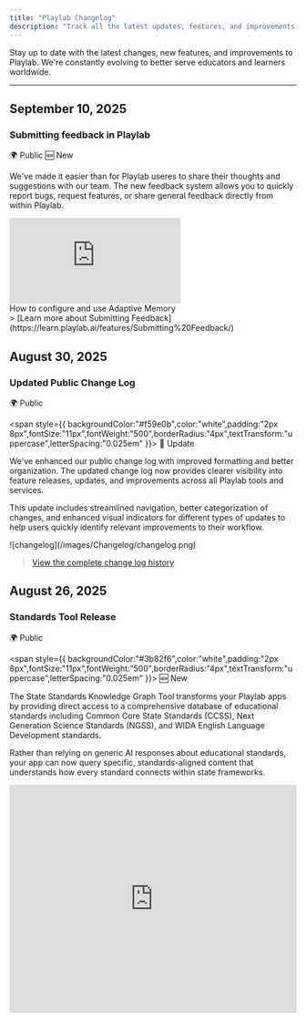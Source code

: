 ```yaml
---
title: "Playlab Changelog"
description: "Track all the latest updates, features, and improvements to Playlab"
---
```


Stay up to date with the latest changes, new features, and improvements to Playlab. We're constantly evolving to better serve educators and learners worldwide.

---
## September 10, 2025

### Submitting feedback in Playlab
<div style={{ display:"inline-flex",gap:"6px",marginBottom:"12px",flexWrap:"wrap" }}>
<span style={{ backgroundColor:"#10b981",color:"white",padding:"2px 8px",fontSize:"11px",fontWeight:"500",borderRadius:"4px",textTransform:"uppercase",letterSpacing:"0.025em" }}>
🌍 Public
</span>
<span style={{ backgroundColor:"#3b82f6",color:"white",padding:"2px 8px",fontSize:"11px",fontWeight:"500",borderRadius:"4px",textTransform:"uppercase",letterSpacing:"0.025em" }}>
🆕 New
</span>
</div>

We've made it easier than for Playlab useres to share their thoughts and suggestions with our team. The new feedback system allows you to quickly report bugs, request features, or share general feedback directly from within Playlab.

<Frame>
  <iframe 
    src="https://www.loom.com/embed/88d7398c5ffb4d09bae1d63b7fc22499?sid=0325e575-3f42-4c62-926e-f1e6eddae197"
    frameborder="0" 
    webkitallowfullscreen 
    mozallowfullscreen 
    allowfullscreen 
    style={{ width: "100%", height: "400px" }}
  ></iframe>
  <figcaption>How to configure and use Adaptive Memory</figcaption>
</Frame>
> [Learn more about Submitting Feedback](https://learn.playlab.ai/features/Submitting%20Feedback/)


## August 30, 2025

### Updated Public Change Log

<div style={{ display:"inline-flex",gap:"6px",marginBottom:"12px",flexWrap:"wrap" }}>
<span style={{ backgroundColor:"#10b981",color:"white",padding:"2px 8px",fontSize:"11px",fontWeight:"500",borderRadius:"4px",textTransform:"uppercase",letterSpacing:"0.025em" }}>
🌍 Public

</span>

<span style={{ backgroundColor:"#f59e0b",color:"white",padding:"2px 8px",fontSize:"11px",fontWeight:"500",borderRadius:"4px",textTransform:"uppercase",letterSpacing:"0.025em" }}>
🔄 Update

</span>

</div>

We've enhanced our public change log with improved formatting and better organization. The updated change log now provides clearer visibility into feature releases, updates, and improvements across all Playlab tools and services.

This update includes streamlined navigation, better categorization of changes, and enhanced visual indicators for different types of updates to help users quickly identify relevant improvements to their workflow.

<Frame>
  ![changelog](/images/Changelog/changelog.png)
</Frame>

> [View the complete change log history](https://learn.playlab.ai/changelog/)

## August 26, 2025

### Standards Tool Release

<div style={{ display:"inline-flex",gap:"6px",marginBottom:"12px",flexWrap:"wrap" }}>
<span style={{ backgroundColor:"#10b981",color:"white",padding:"2px 8px",fontSize:"11px",fontWeight:"500",borderRadius:"4px",textTransform:"uppercase",letterSpacing:"0.025em" }}>
🌍 Public

</span>

<span style={{ backgroundColor:"#3b82f6",color:"white",padding:"2px 8px",fontSize:"11px",fontWeight:"500",borderRadius:"4px",textTransform:"uppercase",letterSpacing:"0.025em" }}>
🆕 New

</span>

</div>

The State Standards Knowledge Graph Tool transforms your Playlab apps by providing direct access to a comprehensive database of educational standards including Common Core State Standards (CCSS), Next Generation Science Standards (NGSS), and WIDA English Language Development standards.

Rather than relying on generic AI responses about educational standards, your app can now query specific, standards-aligned content that understands how every standard connects within state frameworks.

<iframe src="https://www.loom.com/embed/f417dc227e054c0bb5c3d525400b3296?sid=6c8afce3-573a-42c3-9b63-9d6fe27aeb09" width="100%" height="400" frameBorder="0" allowFullScreen />

> [Learn more about how to better leverage Standards by using the new Standard MCP Tools](https://learn.playlab.ai/features/MCP%20Standards/)

### IM Knowledge Graph Tool Update

<div style={{ display:"inline-flex",gap:"6px",marginBottom:"12px",flexWrap:"wrap" }}>
<span style={{ backgroundColor:"#10b981",color:"white",padding:"2px 8px",fontSize:"11px",fontWeight:"500",borderRadius:"4px",textTransform:"uppercase",letterSpacing:"0.025em" }}>
🌍 Public

</span>

<span style={{ backgroundColor:"#f59e0b",color:"white",padding:"2px 8px",fontSize:"11px",fontWeight:"500",borderRadius:"4px",textTransform:"uppercase",letterSpacing:"0.025em" }}>
🔄 Update

</span>

</div>

The Illustrative Mathematics Knowledge Graph tool has been updated to be more reliable, especially when fetching cooldowns for lessons, and is now available to all users.

> [Learn more about the IM Knowledge Graph Tool](https://learn.playlab.ai/features/MCP%20IMKG/)

---

## August 24, 2025

### Organization-Level References

<div style={{ display:"inline-flex",gap:"6px",marginBottom:"12px",flexWrap:"wrap" }}>
<span style={{ backgroundColor:"#7c3aed",color:"white",padding:"2px 8px",fontSize:"11px",fontWeight:"500",borderRadius:"4px",textTransform:"uppercase",letterSpacing:"0.025em" }}>
🏢 Enterprise

</span>

<span style={{ backgroundColor:"#3b82f6",color:"white",padding:"2px 8px",fontSize:"11px",fontWeight:"500",borderRadius:"4px",textTransform:"uppercase",letterSpacing:"0.025em" }}>
🆕 New

</span>

</div>

Organization-level references are now live. Similar to current workspace-level references, users can upload a reference via the reference library by selecting the Organization name. The reference will be immediately made available to all apps in that organization.

<Frame>
  <iframe src="https://drive.google.com/file/d/16PLS0VYYngHJ72CJ5Lt0pYypOK0xCyfY/preview" frameborder="0" webkitallowfullscreen mozallowfullscreen allowfullscreen style={{ width:"100%",height:"400px" }} />

  How to leverage Organizational References
</Frame>

> [Learn more about Organizational References](https://learn.playlab.ai/features/Organizational%20References)

---

## August 23, 2025

### Blog Link Addition

<div style={{ display:"inline-flex",gap:"6px",marginBottom:"12px",flexWrap:"wrap" }}>
<span style={{ backgroundColor:"#10b981",color:"white",padding:"2px 8px",fontSize:"11px",fontWeight:"500",borderRadius:"4px",textTransform:"uppercase",letterSpacing:"0.025em" }}>
🌍 Public

</span>

<span style={{ backgroundColor:"#3b82f6",color:"white",padding:"2px 8px",fontSize:"11px",fontWeight:"500",borderRadius:"4px",textTransform:"uppercase",letterSpacing:"0.025em" }}>
🆕 New

</span>

</div>

Added a link to the Playlab Blog in the desktop top navigation for easier access to company updates and resources.

<Frame>
  ![](/images/Changelog/blogbutton.png)
</Frame>

<Frame>
  
</Frame>

---

## August 22, 2025

### Canvas LTI Integration Improvements

<div style={{ display:"inline-flex",gap:"6px",marginBottom:"12px",flexWrap:"wrap" }}>
<span style={{ backgroundColor:"#7c3aed",color:"white",padding:"2px 8px",fontSize:"11px",fontWeight:"500",borderRadius:"4px",textTransform:"uppercase",letterSpacing:"0.025em" }}>
🏢 Enterprise

</span>

<span style={{ backgroundColor:"#f59e0b",color:"white",padding:"2px 8px",fontSize:"11px",fontWeight:"500",borderRadius:"4px",textTransform:"uppercase",letterSpacing:"0.025em" }}>
🔄 Update

</span>

</div>

Updated Canvas-provisioned users to land on their organization's apps page by default. Additionally, Canvas-provisioned users are now unable to create workspaces or apps by default, per institutional requirements.

### Moderation System Enhancement

<div style={{ display:"inline-flex",gap:"6px",marginBottom:"12px",flexWrap:"wrap" }}>
<span style={{ backgroundColor:"#10b981",color:"white",padding:"2px 8px",fontSize:"11px",fontWeight:"500",borderRadius:"4px",textTransform:"uppercase",letterSpacing:"0.025em" }}>
🌍 Public

</span>

<span style={{ backgroundColor:"#f59e0b",color:"white",padding:"2px 8px",fontSize:"11px",fontWeight:"500",borderRadius:"4px",textTransform:"uppercase",letterSpacing:"0.025em" }}>
🔄 Update

</span>

</div>

Switched the moderation system to use a custom Llama-4 Scout model based on analysis of weeks of usage data for improved accuracy and performance.

### Google Drive Export Tool Improvements

<div style={{ display:"inline-flex",gap:"6px",marginBottom:"12px",flexWrap:"wrap" }}>
<span style={{ backgroundColor:"#10b981",color:"white",padding:"2px 8px",fontSize:"11px",fontWeight:"500",borderRadius:"4px",textTransform:"uppercase",letterSpacing:"0.025em" }}>
🌍 Public

</span>

<span style={{ backgroundColor:"#f59e0b",color:"white",padding:"2px 8px",fontSize:"11px",fontWeight:"500",borderRadius:"4px",textTransform:"uppercase",letterSpacing:"0.025em" }}>
🔄 Update

</span>

</div>

Made various improvements to the Google Drive export tool in preparation for public release, including major UX enhancements.

> [Export to Google Drive demo app](https://www.loom.com/share/37617c279cb54a0e8f430d315a086e83?sid=10c3ffdb-bbe8-47e2-a8d5-c255fd3da7b7)

---

## August 21, 2025

### Move Apps to Workspace Feature

<div style={{ display:"inline-flex",gap:"6px",marginBottom:"12px",flexWrap:"wrap" }}>
<span style={{ backgroundColor:"#10b981",color:"white",padding:"2px 8px",fontSize:"11px",fontWeight:"500",borderRadius:"4px",textTransform:"uppercase",letterSpacing:"0.025em" }}>
🌍 Public

</span>

<span style={{ backgroundColor:"#3b82f6",color:"white",padding:"2px 8px",fontSize:"11px",fontWeight:"500",borderRadius:"4px",textTransform:"uppercase",letterSpacing:"0.025em" }}>
🆕 New

</span>

</div>

Moving apps to workspace allows you to transfer apps you’ve created from one workspace to another within your organization. This feature helps you reorganize your projects without the need to remix or duplicate apps when your workspace needs change.
This is particularly useful when you initially create an app in one workspace but later decide it would be better suited in a different workspace, or when you need to transfer personal projects to team workspaces.

<iframe src="https://www.loom.com/embed/171a27ee360842d7a25ae75bc021395a?sid=4ef5361e-2417-4536-99c3-e8c0ea8ce891" width="100%" height="400" frameBorder="0" allowFullScreen />

> [Learn how to move apps to different workspaces](https://learn.playlab.ai/features/Move%20Apps%20to%20Workspace)

---

## August 20, 2025

### MCP RAG Tools Release

<div style={{ display:"inline-flex",gap:"6px",marginBottom:"12px",flexWrap:"wrap" }}>
<span style={{ backgroundColor:"#10b981",color:"white",padding:"2px 8px",fontSize:"11px",fontWeight:"500",borderRadius:"4px",textTransform:"uppercase",letterSpacing:"0.025em" }}>
🌍 Public

</span>

<span style={{ backgroundColor:"#3b82f6",color:"white",padding:"2px 8px",fontSize:"11px",fontWeight:"500",borderRadius:"4px",textTransform:"uppercase",letterSpacing:"0.025em" }}>
🆕 New

</span>

</div>

The MCP RAG tool is now available to everybody to use. The Reference Search Tool transforms how your Playlab apps access and utilize uploaded reference materials. Instead of relying on the traditional reference system that finds only the 10 most similar snippets, this MCP-powered tool provides intelligent search capabilities that can navigate through your documents like an expert would, finding specific information with greater precision and context awareness.
Think of it like having a knowledgeable research assistant who knows exactly where to look in your filing cabinet. Rather than randomly pulling out the first 10 files that seem related, this tool can systematically search through your organized materials until it finds exactly what’s needed for the conversation.

<iframe src="https://www.loom.com/embed/55b26f97f2304792ade4cd55fc6639f1?sid=6c8afce3-573a-42c3-9b63-9d6fe27aeb09" width="100%" height="400" frameBorder="0" allowFullScreen />

> [Learn how to use the MCP Referencing Tools](https://learn.playlab.ai/features/MCP%20RAG)

---

## August 19, 2025

### IM MCP Knowledge Graph Tool Updates

<div style={{ display:"inline-flex",gap:"6px",marginBottom:"12px",flexWrap:"wrap" }}>
<span style={{ backgroundColor:"#10b981",color:"white",padding:"2px 8px",fontSize:"11px",fontWeight:"500",borderRadius:"4px",textTransform:"uppercase",letterSpacing:"0.025em" }}>
🌍 Public

</span>

<span style={{ backgroundColor:"#f59e0b",color:"white",padding:"2px 8px",fontSize:"11px",fontWeight:"500",borderRadius:"4px",textTransform:"uppercase",letterSpacing:"0.025em" }}>
🔄 Update

</span>

</div>

Updated the IM MCP Knowledge Graph tool to support additional operations including "get_dependent_units," "get_prerequisites_for_unit," "get_activities_by_routine_and_grade," and "get_standards_for_content." The update also resolves issues with LLM tool argument parsing errors.

---

## August 18, 2025

### Google Drive Integration Features

<div style={{ display:"inline-flex",gap:"6px",marginBottom:"12px",flexWrap:"wrap" }}>
<span style={{ backgroundColor:"#10b981",color:"white",padding:"2px 8px",fontSize:"11px",fontWeight:"500",borderRadius:"4px",textTransform:"uppercase",letterSpacing:"0.025em" }}>
🌍 Public

</span>

<span style={{ backgroundColor:"#3b82f6",color:"white",padding:"2px 8px",fontSize:"11px",fontWeight:"500",borderRadius:"4px",textTransform:"uppercase",letterSpacing:"0.025em" }}>
🆕 New

</span>

</div>

Released Account Connections screen where users can connect external systems such as Google accounts for Google Drive access.

<Frame>
  ![](/images/Changelog/googledriveexport.png)
</Frame>

---

## August 17, 2025

### Additional AI Models

<div style={{ display:"inline-flex",gap:"6px",marginBottom:"12px",flexWrap:"wrap" }}>
<span style={{ backgroundColor:"#10b981",color:"white",padding:"2px 8px",fontSize:"11px",fontWeight:"500",borderRadius:"4px",textTransform:"uppercase",letterSpacing:"0.025em" }}>
🌍 Public

</span>

<span style={{ backgroundColor:"#3b82f6",color:"white",padding:"2px 8px",fontSize:"11px",fontWeight:"500",borderRadius:"4px",textTransform:"uppercase",letterSpacing:"0.025em" }}>
🆕 New

</span>

</div>

The following new open weight LLMs are now available to all users. Playlab is committed to allowing users to increasingly have access to open weight models.

<Card title="New Open Weight Models">
  - **Kimi K2** by Moonshot AI
  - **gpt-oss-120b** (OpenAI's new large open weight model)
  - **gpt-oss-20b** (OpenAI's new medium sized open weight model)
</Card>

### Tool Calling UI Improvements

<div style={{ display:"inline-flex",gap:"6px",marginBottom:"12px",flexWrap:"wrap" }}>
<span style={{ backgroundColor:"#10b981",color:"white",padding:"2px 8px",fontSize:"11px",fontWeight:"500",borderRadius:"4px",textTransform:"uppercase",letterSpacing:"0.025em" }}>
🌍 Public

</span>

<span style={{ backgroundColor:"#f59e0b",color:"white",padding:"2px 8px",fontSize:"11px",fontWeight:"500",borderRadius:"4px",textTransform:"uppercase",letterSpacing:"0.025em" }}>
🔄 Update

</span>

</div>

Improved tool calling UI that no longer displays excessive text for Google Drive exports. LLMs now have additional chances to respond or call another tool after initial tool calls, allowing for more complex tool call chains and better error recovery.

---

## August 16, 2025

### Checkbox Starter Inputs

<div style={{ display:"inline-flex",gap:"6px",marginBottom:"12px",flexWrap:"wrap" }}>
<span style={{ backgroundColor:"#10b981",color:"white",padding:"2px 8px",fontSize:"11px",fontWeight:"500",borderRadius:"4px",textTransform:"uppercase",letterSpacing:"0.025em" }}>
🌍 Public

</span>

<span style={{ backgroundColor:"#3b82f6",color:"white",padding:"2px 8px",fontSize:"11px",fontWeight:"500",borderRadius:"4px",textTransform:"uppercase",letterSpacing:"0.025em" }}>
🆕 New

</span>

</div>

Checkbox starter inputs are now available, expanding the range of input types available for app builders.

<Frame>
  ![](/images/Changelog/checkbox.png)
</Frame>

---

## August 15, 2025

### 2D Math Visualization Tool

<div style={{ display:"inline-flex",gap:"6px",marginBottom:"12px",flexWrap:"wrap" }}>
<span style={{ backgroundColor:"#10b981",color:"white",padding:"2px 8px",fontSize:"11px",fontWeight:"500",borderRadius:"4px",textTransform:"uppercase",letterSpacing:"0.025em" }}>
🌍 Public

</span>

<span style={{ backgroundColor:"#3b82f6",color:"white",padding:"2px 8px",fontSize:"11px",fontWeight:"500",borderRadius:"4px",textTransform:"uppercase",letterSpacing:"0.025em" }}>
🆕 New

</span>

</div>

Released a new math visualization tool for plotting points on a 2D plane, enhancing mathematical learning capabilities.

<Frame>
  ![](/images/Changelog/2dcoordinate.png)

  ![](/images/Changelog/2dcoordinateoutput.png)
</Frame>

### Increased Starter Input Limits

<div style={{ display:"inline-flex",gap:"6px",marginBottom:"12px",flexWrap:"wrap" }}>
<span style={{ backgroundColor:"#10b981",color:"white",padding:"2px 8px",fontSize:"11px",fontWeight:"500",borderRadius:"4px",textTransform:"uppercase",letterSpacing:"0.025em" }}>
🌍 Public

</span>

<span style={{ backgroundColor:"#f59e0b",color:"white",padding:"2px 8px",fontSize:"11px",fontWeight:"500",borderRadius:"4px",textTransform:"uppercase",letterSpacing:"0.025em" }}>
🔄 Update

</span>

</div>

Increased the maximum number of starter inputs per app from 10 to 50, and input labels from 100 to 250 characters to meet real-world usage needs.

### Canvas LTI Implementation

<div style={{ display:"inline-flex",gap:"6px",marginBottom:"12px",flexWrap:"wrap" }}>
<span style={{ backgroundColor:"#7c3aed",color:"white",padding:"2px 8px",fontSize:"11px",fontWeight:"500",borderRadius:"4px",textTransform:"uppercase",letterSpacing:"0.025em" }}>
🏢 Enterprise

</span>

<span style={{ backgroundColor:"#3b82f6",color:"white",padding:"2px 8px",fontSize:"11px",fontWeight:"500",borderRadius:"4px",textTransform:"uppercase",letterSpacing:"0.025em" }}>
🆕 New

</span>

</div>

Implemented Canvas LTI for authentication and provisioning via Rosterstream, with ongoing refinement of permissions and roles assignment.

### GPT 4.1 Tools Support

<div style={{ display:"inline-flex",gap:"6px",marginBottom:"12px",flexWrap:"wrap" }}>
<span style={{ backgroundColor:"#10b981",color:"white",padding:"2px 8px",fontSize:"11px",fontWeight:"500",borderRadius:"4px",textTransform:"uppercase",letterSpacing:"0.025em" }}>
🌍 Public

</span>

<span style={{ backgroundColor:"#f59e0b",color:"white",padding:"2px 8px",fontSize:"11px",fontWeight:"500",borderRadius:"4px",textTransform:"uppercase",letterSpacing:"0.025em" }}>
🔄 Update

</span>

</div>

Updated builder UI to indicate that new GPT 4.1 models support tools functionality.

---

## July 15, 2025

### Major Model Updates

<div style={{ display:"inline-flex",gap:"6px",marginBottom:"12px",flexWrap:"wrap" }}>
<span style={{ backgroundColor:"#10b981",color:"white",padding:"2px 8px",fontSize:"11px",fontWeight:"500",borderRadius:"4px",textTransform:"uppercase",letterSpacing:"0.025em" }}>
🌍 Public

</span>

<span style={{ backgroundColor:"#f59e0b",color:"white",padding:"2px 8px",fontSize:"11px",fontWeight:"500",borderRadius:"4px",textTransform:"uppercase",letterSpacing:"0.025em" }}>
🔄 Update

</span>

</div>

### Model Updates

We're excited to share some updates to our available large language models:

- The default model for new apps is now **Claude Sonnet 4**.
- **GPT-4o** has been updated to the latest version of the model (from the August 2024 version to the **November 2024** version).
  - All apps previously using GPT-4o August will automatically transition to the improved GPT-4o November.
- Claude Sonnet 3.7 Reasoning has been updated to **Claude Sonnet 4 Reasoning.**
  - All apps previously using Sonnet 3.7 Reasoning will automatically transition to the improved Sonnet 4 Reasoning.
- Gemini 2.0 Flash has been updated to **Gemini 2.5 Flash.**
  - All apps previously using Gemini 2.0 Flash will automatically transition to the improved Gemini 2.5 Flash.
- 🆕 Added **Gemini 2.5 Pro.**
- 🆕 Added **GPT 4.1.**
- 🆕 Added **GPT 4.1 Nano.**

These updates are designed to elevate your experience and keep your projects running smoothly with the latest AI advancements.

---

## June 27, 2025

### Model Context Protocol (MCP) - Introducing Tools\!

<div style={{ display:"inline-flex",gap:"6px",marginBottom:"12px",flexWrap:"wrap" }}>
<span style={{ backgroundColor:"#10b981",color:"white",padding:"2px 8px",fontSize:"11px",fontWeight:"500",borderRadius:"4px",textTransform:"uppercase",letterSpacing:"0.025em" }}>
🌍 Public

</span>

<span style={{ backgroundColor:"#3b82f6",color:"white",padding:"2px 8px",fontSize:"11px",fontWeight:"500",borderRadius:"4px",textTransform:"uppercase",letterSpacing:"0.025em" }}>
🆕 New

</span>

</div>

Transform your apps with precise, reliable tools that deliver consistent educational results. New MCP Tools include the Chart Generator Tool for creating bar, line, pie, doughnut, radar, and polar area charts, the Number Line Generator Tool for generating number lines with specified ranges and marked numbers, the Right Triangle Diagram Tool for creating precise right triangle diagrams with exact sides and angles, and the Cylinder Diagram Tool for generating clean 3D cylinder diagrams.

To get started, click the Tools icon in the Playlab builder, select your desired MCP Tools, and customize your app prompts accordingly.

<Frame>
  <iframe src="https://www.loom.com/embed/8fbfb3127a18448181d5eff6465ec809?sid=9d96870e-1eb3-4f8d-b95c-382986fcf74d" frameBorder="0" webkitAllowFullScreen mozAllowFullScreen allowFullScreen style={{ width:"100%",height:"400px" }} />
</Frame>

> [Learn more about MCP Tools](https://learn.playlab.ai/features/MCP%20tools)

---

## June 9, 2025

### Multi-app Remixing

<div style={{ display:"inline-flex",gap:"6px",marginBottom:"12px",flexWrap:"wrap" }}>
<span style={{ backgroundColor:"#10b981",color:"white",padding:"2px 8px",fontSize:"11px",fontWeight:"500",borderRadius:"4px",textTransform:"uppercase",letterSpacing:"0.025em" }}>
🌍 Public

</span>

<span style={{ backgroundColor:"#3b82f6",color:"white",padding:"2px 8px",fontSize:"11px",fontWeight:"500",borderRadius:"4px",textTransform:"uppercase",letterSpacing:"0.025em" }}>
🆕 New

</span>

</div>

Streamline your workflow with the ability to remix up to 10 Playlab apps simultaneously into your workspace. This batch remixing feature saves time when experimenting or building upon multiple apps.

<Frame>
  <img
    height="400"
    src="/images/remixing multiple apps.gif"
    className="border border-gray-300 rounded-md shadow-sm"
  />
</Frame>

> [Learn how to Remix Multiple Apps](https://learn.playlab.ai/features/Remixing%20multiple%20apps)

---

## June 3, 2025

### Model Updates

<div style={{ display:"inline-flex",gap:"6px",marginBottom:"12px",flexWrap:"wrap" }}>
<span style={{ backgroundColor:"#10b981",color:"white",padding:"2px 8px",fontSize:"11px",fontWeight:"500",borderRadius:"4px",textTransform:"uppercase",letterSpacing:"0.025em" }}>
🌍 Public

</span>

<span style={{ backgroundColor:"#f59e0b",color:"white",padding:"2px 8px",fontSize:"11px",fontWeight:"500",borderRadius:"4px",textTransform:"uppercase",letterSpacing:"0.025em" }}>
🔄 Update

</span>

</div>

Deepseek model is now available, allowing you to benefit from this efficient open-source model. Claude Haiku 3.5 has returned and is perfect for concise and impactful text generation. Sonnet 3.5 has been upgraded to 3.7 with automatic transition for existing apps.

---

## April 8, 2025

### New Models

<div style={{ display:"inline-flex",gap:"6px",marginBottom:"12px",flexWrap:"wrap" }}>
<span style={{ backgroundColor:"#10b981",color:"white",padding:"2px 8px",fontSize:"11px",fontWeight:"500",borderRadius:"4px",textTransform:"uppercase",letterSpacing:"0.025em" }}>
🌍 Public

</span>

<span style={{ backgroundColor:"#3b82f6",color:"white",padding:"2px 8px",fontSize:"11px",fontWeight:"500",borderRadius:"4px",textTransform:"uppercase",letterSpacing:"0.025em" }}>
🆕 New

</span>

</div>

Llama 4 Maverick open-weight model is now available. OpenAI o1 has been updated to o3 Mini for improved performance across most benchmarks.

<Frame>
  ![](/images/Changelog/llama4.png)
</Frame>

---

## March 13, 2025

### Richer Starter Inputs

<div style={{ display:"inline-flex",gap:"6px",marginBottom:"12px",flexWrap:"wrap" }}>
<span style={{ backgroundColor:"#10b981",color:"white",padding:"2px 8px",fontSize:"11px",fontWeight:"500",borderRadius:"4px",textTransform:"uppercase",letterSpacing:"0.025em" }}>
🌍 Public

</span>

<span style={{ backgroundColor:"#f59e0b",color:"white",padding:"2px 8px",fontSize:"11px",fontWeight:"500",borderRadius:"4px",textTransform:"uppercase",letterSpacing:"0.025em" }}>
🔄 Update

</span>

</div>

Enhance user interaction with expanded input types including short text and long text inputs, dropdown selections, file uploads, required/optional input settings, and easy reordering of inputs.

<Frame>
  ![](/images/Changelog/starterinputsuser.png)
</Frame>

> | [Learn about Richer Starter Inputs](https://learn.playlab.ai/features/Richer%20Starter%20Inputs)

---

## February 28, 2025

### Expanded Model Library

<div style={{ display:"inline-flex",gap:"6px",marginBottom:"12px",flexWrap:"wrap" }}>
<span style={{ backgroundColor:"#10b981",color:"white",padding:"2px 8px",fontSize:"11px",fontWeight:"500",borderRadius:"4px",textTransform:"uppercase",letterSpacing:"0.025em" }}>
🌍 Public

</span>

<span style={{ backgroundColor:"#3b82f6",color:"white",padding:"2px 8px",fontSize:"11px",fontWeight:"500",borderRadius:"4px",textTransform:"uppercase",letterSpacing:"0.025em" }}>
🆕 New

</span>

</div>

New models available include Claude 3.7 Sonnet (standard and extended reasoning modes), Gemini 2 Flash, LearnLM (experimental), Llama 3.3 70B Instruct, and o1. A total of 9 different AI models are now available in Playlab.

Model deprecations include Claude 3.5 Haiku (defaults to Claude 3.5 Sonnet), GPT 4o Mini (defaults to GPT 4o), and Mistral Large (defaults to GPT 4o).

> [Selecting an LLM Model Guide](https://learn.playlab.ai/features/Selecting%20an%20LLM)

---

## February 14, 2025

### Organizing Workspaces

<div style={{ display:"inline-flex",gap:"6px",marginBottom:"12px",flexWrap:"wrap" }}>
<span style={{ backgroundColor:"#7c3aed",color:"white",padding:"2px 8px",fontSize:"11px",fontWeight:"500",borderRadius:"4px",textTransform:"uppercase",letterSpacing:"0.025em" }}>
🏢 Enterprise

</span>

<span style={{ backgroundColor:"#3b82f6",color:"white",padding:"2px 8px",fontSize:"11px",fontWeight:"500",borderRadius:"4px",textTransform:"uppercase",letterSpacing:"0.025em" }}>
🆕 New

</span>

</div>

**Organizing Workspaces**

You can now better organize and distinguish between apps in your workspaces based on their development status. This feature allows you to sort apps by different statuses, making it easier to identify which apps are ready for use, in progress, or need review.

Better organize your apps with development status tracking. App statuses include Playing (default for new apps in prototype stage), Experimenting (for prototypes ready for testing), In Review (apps awaiting administrator review), and Ready to Use (tested, reviewed, and production-ready apps).

Filter apps by status to streamline your workspace and focus on specific development stages.

<Frame>
  ![](/images/Changelog/organizingworkspaces.png)
</Frame>

> [Organizing Workspaces Guide](https://learn.playlab.ai/features//features/Organizing%20Workspaces)

---

## December 3, 2024

### Enhanced Organization Management

<div style={{ display:"inline-flex",gap:"6px",marginBottom:"12px",flexWrap:"wrap" }}>
<span style={{ backgroundColor:"#7c3aed",color:"white",padding:"2px 8px",fontSize:"11px",fontWeight:"500",borderRadius:"4px",textTransform:"uppercase",letterSpacing:"0.025em" }}>
🏢 Enterprise

</span>

<span style={{ backgroundColor:"#f59e0b",color:"white",padding:"2px 8px",fontSize:"11px",fontWeight:"500",borderRadius:"4px",textTransform:"uppercase",letterSpacing:"0.025em" }}>
🔄 Update

</span>

</div>

The new "Workspace Only" Role serves as the default organization role for new members. Members with this role only see workspaces they're explicitly added to, cannot access the organization-wide Apps page, and benefit from improved member filtering by role.

Publishing controls have been updated so only Admin, Creator, and Explorer roles can publish organization-wide or publicly, while Workspace Only members can only publish within their assigned workspaces.

---

## November 20, 2024

### Community App Discovery

<div style={{ display:"inline-flex",gap:"6px",marginBottom:"12px",flexWrap:"wrap" }}>
<span style={{ backgroundColor:"#10b981",color:"white",padding:"2px 8px",fontSize:"11px",fontWeight:"500",borderRadius:"4px",textTransform:"uppercase",letterSpacing:"0.025em" }}>
🌍 Public

</span>

<span style={{ backgroundColor:"#3b82f6",color:"white",padding:"2px 8px",fontSize:"11px",fontWeight:"500",borderRadius:"4px",textTransform:"uppercase",letterSpacing:"0.025em" }}>
🆕 New

</span>

</div>

Search and discover community apps on the Explore page to find inspiration and resources from fellow educators.

<Frame>
  ![](/images/Changelog/explore.png)
</Frame>

> [Explore page](https://www.playlab.ai/explore)

---

## November 18, 2024

### Quick App & Conversation Sharing

<div style={{ display:"inline-flex",gap:"6px",marginBottom:"12px",flexWrap:"wrap" }}>
<span style={{ backgroundColor:"#10b981",color:"white",padding:"2px 8px",fontSize:"11px",fontWeight:"500",borderRadius:"4px",textTransform:"uppercase",letterSpacing:"0.025em" }}>
🌍 Public

</span>

<span style={{ backgroundColor:"#3b82f6",color:"white",padding:"2px 8px",fontSize:"11px",fontWeight:"500",borderRadius:"4px",textTransform:"uppercase",letterSpacing:"0.025em" }}>
🆕 New

</span>

</div>

Instantly generate shareable links for your apps or specific conversations. This feature is perfect for collaborating with colleagues or sharing work with students.

<Frame>
  ![](/images/Changelog/shareconvo.png)
</Frame>

---

## November 14, 2024

### Improved Model Selection

<div style={{ display:"inline-flex",gap:"6px",marginBottom:"12px",flexWrap:"wrap" }}>
<span style={{ backgroundColor:"#10b981",color:"white",padding:"2px 8px",fontSize:"11px",fontWeight:"500",borderRadius:"4px",textTransform:"uppercase",letterSpacing:"0.025em" }}>
🌍 Public

</span>

<span style={{ backgroundColor:"#f59e0b",color:"white",padding:"2px 8px",fontSize:"11px",fontWeight:"500",borderRadius:"4px",textTransform:"uppercase",letterSpacing:"0.025em" }}>
🔄 Update

</span>

</div>

Model descriptions now appear when selecting LLMs to help choose the best fit for your use case.

<Frame>
  ![](/images/Changelog/modeldescription.png)
</Frame>

Enhanced conversation filtering with date range options is also available.

<Frame>
  ![](/images/Changelog/daterange.png)
</Frame>

---

## November 12, 2024

### Claude Model Updates

<div style={{ display:"inline-flex",gap:"6px",marginBottom:"12px",flexWrap:"wrap" }}>
<span style={{ backgroundColor:"#10b981",color:"white",padding:"2px 8px",fontSize:"11px",fontWeight:"500",borderRadius:"4px",textTransform:"uppercase",letterSpacing:"0.025em" }}>
🌍 Public

</span>

<span style={{ backgroundColor:"#f59e0b",color:"white",padding:"2px 8px",fontSize:"11px",fontWeight:"500",borderRadius:"4px",textTransform:"uppercase",letterSpacing:"0.025em" }}>
🔄 Update

</span>

</div>

Updated to the newest Claude 3.5 Sonnet and Claude 3.5 Haiku. Removed older, less-used models (Mistral Small, Medium), with apps using deprecated models automatically transitioning to GPT-4o.

---

## November 1, 2024

### Enhanced Organization Navigation

<div style={{ display:"inline-flex",gap:"6px",marginBottom:"12px",flexWrap:"wrap" }}>
<span style={{ backgroundColor:"#7c3aed",color:"white",padding:"2px 8px",fontSize:"11px",fontWeight:"500",borderRadius:"4px",textTransform:"uppercase",letterSpacing:"0.025em" }}>
🏢 Enterprise

</span>

<span style={{ backgroundColor:"#f59e0b",color:"white",padding:"2px 8px",fontSize:"11px",fontWeight:"500",borderRadius:"4px",textTransform:"uppercase",letterSpacing:"0.025em" }}>
🔄 Update

</span>

</div>

Organization workspaces now display in an improved tile format, making it easier for larger organizations to organize and manage their work.

<Frame>
  ![](/images/Changelog/orgworkspaces.png)
</Frame>

---

## October 25, 2024

### Smarter Reference Usage

<div style={{ display:"inline-flex",gap:"6px",marginBottom:"12px",flexWrap:"wrap" }}>
<span style={{ backgroundColor:"#10b981",color:"white",padding:"2px 8px",fontSize:"11px",fontWeight:"500",borderRadius:"4px",textTransform:"uppercase",letterSpacing:"0.025em" }}>
🌍 Public

</span>

<span style={{ backgroundColor:"#f59e0b",color:"white",padding:"2px 8px",fontSize:"11px",fontWeight:"500",borderRadius:"4px",textTransform:"uppercase",letterSpacing:"0.025em" }}>
🔄 Update

</span>

</div>

The improved reference system now better understands conversation flow and pulls more relevant reference material when needed.

---

## October 22, 2024

### Mobile-Friendly Updates

<div style={{ display:"inline-flex",gap:"6px",marginBottom:"12px",flexWrap:"wrap" }}>
<span style={{ backgroundColor:"#10b981",color:"white",padding:"2px 8px",fontSize:"11px",fontWeight:"500",borderRadius:"4px",textTransform:"uppercase",letterSpacing:"0.025em" }}>
🌍 Public

</span>

<span style={{ backgroundColor:"#f59e0b",color:"white",padding:"2px 8px",fontSize:"11px",fontWeight:"500",borderRadius:"4px",textTransform:"uppercase",letterSpacing:"0.025em" }}>
🔄 Update

</span>

</div>

Significantly improved mobile experience for navigating and using Playlab apps. Building and activity review mobile support is coming soon.

---

## October 21, 2024

### Community Filtering

<div style={{ display:"inline-flex",gap:"6px",marginBottom:"12px",flexWrap:"wrap" }}>
<span style={{ backgroundColor:"#10b981",color:"white",padding:"2px 8px",fontSize:"11px",fontWeight:"500",borderRadius:"4px",textTransform:"uppercase",letterSpacing:"0.025em" }}>
🌍 Public

</span>

<span style={{ backgroundColor:"#f59e0b",color:"white",padding:"2px 8px",fontSize:"11px",fontWeight:"500",borderRadius:"4px",textTransform:"uppercase",letterSpacing:"0.025em" }}>
🔄 Update

</span>

</div>

For apps shared on the Explore page, you can now filter out community-initiated conversations when reviewing app activity.

<Frame>
  ![](/images/Changelog/communityactivity.png)
</Frame>

---

## October 17, 2024

### Enhanced References Management

<div style={{ display:"inline-flex",gap:"6px",marginBottom:"12px",flexWrap:"wrap" }}>
<span style={{ backgroundColor:"#10b981",color:"white",padding:"2px 8px",fontSize:"11px",fontWeight:"500",borderRadius:"4px",textTransform:"uppercase",letterSpacing:"0.025em" }}>
🌍 Public

</span>

<span style={{ backgroundColor:"#f59e0b",color:"white",padding:"2px 8px",fontSize:"11px",fontWeight:"500",borderRadius:"4px",textTransform:"uppercase",letterSpacing:"0.025em" }}>
🔄 Update

</span>

</div>

- Any reference that is visible to everyone in a workspace will now have the `Shared in this workspace` indicator.
- All new references will be app-level by default, visible to they app they were uploaded to only.
- All used references show in a separate section from the rest of the unused workspace references. The unused workspace references list can be shown or hidden.
- A reference can be selected and unselected only by clicking the circle next to its name.
- Any workspace-level shared references show a confirmation modal before deletion. App-level references do not show a confirmation modal on deletion.
- Remixing an app with app-level references will always duplicate the references.

<Frame>
  ![](/images/Changelog/oldref.png)
</Frame>

---

## October 14, 2024

### Optimized Short References

<div style={{ display:"inline-flex",gap:"6px",marginBottom:"12px",flexWrap:"wrap" }}>
<span style={{ backgroundColor:"#10b981",color:"white",padding:"2px 8px",fontSize:"11px",fontWeight:"500",borderRadius:"4px",textTransform:"uppercase",letterSpacing:"0.025em" }}>
🌍 Public

</span>

<span style={{ backgroundColor:"#f59e0b",color:"white",padding:"2px 8px",fontSize:"11px",fontWeight:"500",borderRadius:"4px",textTransform:"uppercase",letterSpacing:"0.025em" }}>
🔄 Update

</span>

</div>

Improved handling of 1-3 page documents like rubrics and memos for better integration in app responses. Re-upload existing short references to benefit from this improvement.

---

## October 11, 2024

### Global Help Menu

<div style={{ display:"inline-flex",gap:"6px",marginBottom:"12px",flexWrap:"wrap" }}>
<span style={{ backgroundColor:"#10b981",color:"white",padding:"2px 8px",fontSize:"11px",fontWeight:"500",borderRadius:"4px",textTransform:"uppercase",letterSpacing:"0.025em" }}>
🌍 Public

</span>

<span style={{ backgroundColor:"#3b82f6",color:"white",padding:"2px 8px",fontSize:"11px",fontWeight:"500",borderRadius:"4px",textTransform:"uppercase",letterSpacing:"0.025em" }}>
🆕 New

</span>

</div>

Added an easily accessible help menu in the top right of most pages for quick access to guides and Playlab resources.

<Frame>
  ![](/images/Changelog/communityactivity.png)
</Frame>

---

## September 27, 2024

### Reference Transparency

<div style={{ display:"inline-flex",gap:"6px",marginBottom:"12px",flexWrap:"wrap" }}>
<span style={{ backgroundColor:"#10b981",color:"white",padding:"2px 8px",fontSize:"11px",fontWeight:"500",borderRadius:"4px",textTransform:"uppercase",letterSpacing:"0.025em" }}>
🌍 Public

</span>

<span style={{ backgroundColor:"#3b82f6",color:"white",padding:"2px 8px",fontSize:"11px",fontWeight:"500",borderRadius:"4px",textTransform:"uppercase",letterSpacing:"0.025em" }}>
🆕 New

</span>

</div>

See which references influenced your app's responses directly in the builder. View relevance rankings and exact reference excerpts used.

<Frame>
  ![](/images/Changelog/refsnippet.gif)
</Frame>

---

## August 9, 2024

### Rich App Design

<div style={{ display:"inline-flex",gap:"6px",marginBottom:"12px",flexWrap:"wrap" }}>
<span style={{ backgroundColor:"#10b981",color:"white",padding:"2px 8px",fontSize:"11px",fontWeight:"500",borderRadius:"4px",textTransform:"uppercase",letterSpacing:"0.025em" }}>
🌍 Public

</span>

<span style={{ backgroundColor:"#3b82f6",color:"white",padding:"2px 8px",fontSize:"11px",fontWeight:"500",borderRadius:"4px",textTransform:"uppercase",letterSpacing:"0.025em" }}>
🆕 New

</span>

</div>

Use the "Design" view in the builder to include links, images, and videos in your app information, creating richer user experiences.

<Frame>
  ![](/images/Changelog/designtab.png)
</Frame>

---

## July 31, 2024

### Improved Copy/Paste

<div style={{ display:"inline-flex",gap:"6px",marginBottom:"12px",flexWrap:"wrap" }}>
<span style={{ backgroundColor:"#10b981",color:"white",padding:"2px 8px",fontSize:"11px",fontWeight:"500",borderRadius:"4px",textTransform:"uppercase",letterSpacing:"0.025em" }}>
🌍 Public

</span>

<span style={{ backgroundColor:"#f59e0b",color:"white",padding:"2px 8px",fontSize:"11px",fontWeight:"500",borderRadius:"4px",textTransform:"uppercase",letterSpacing:"0.025em" }}>
🔄 Update

</span>

</div>

Enhanced compatibility for copying and pasting conversations to various platforms beyond Google Docs.

---

## July 29, 2024

### Accessibility Improvements

<div style={{ display:"inline-flex",gap:"6px",marginBottom:"12px",flexWrap:"wrap" }}>
<span style={{ backgroundColor:"#10b981",color:"white",padding:"2px 8px",fontSize:"11px",fontWeight:"500",borderRadius:"4px",textTransform:"uppercase",letterSpacing:"0.025em" }}>
🌍 Public

</span>

<span style={{ backgroundColor:"#f59e0b",color:"white",padding:"2px 8px",fontSize:"11px",fontWeight:"500",borderRadius:"4px",textTransform:"uppercase",letterSpacing:"0.025em" }}>
🔄 Update

</span>

</div>

All published apps now achieve 100% Lighthouse Accessibility scores, ensuring compatibility with screen readers and other accessibility tools.

<Frame>
  ![](/images/Changelog/accessibility.png)
</Frame>

---

## July 28, 2024

### Starred Apps

<div style={{ display:"inline-flex",gap:"6px",marginBottom:"12px",flexWrap:"wrap" }}>
<span style={{ backgroundColor:"#10b981",color:"white",padding:"2px 8px",fontSize:"11px",fontWeight:"500",borderRadius:"4px",textTransform:"uppercase",letterSpacing:"0.025em" }}>
🌍 Public

</span>

<span style={{ backgroundColor:"#3b82f6",color:"white",padding:"2px 8px",fontSize:"11px",fontWeight:"500",borderRadius:"4px",textTransform:"uppercase",letterSpacing:"0.025em" }}>
🆕 New

</span>

</div>

Star apps you want easy access to later. View all starred apps on your personal Starred page, sorted by most recently starred.

<Frame>
  ![](/images/Changelog/starred.png)
</Frame>

---

## July 25, 2024

### Richer Launch Views

<div style={{ display:"inline-flex",gap:"6px",marginBottom:"12px",flexWrap:"wrap" }}>
<span style={{ backgroundColor:"#10b981",color:"white",padding:"2px 8px",fontSize:"11px",fontWeight:"500",borderRadius:"4px",textTransform:"uppercase",letterSpacing:"0.025em" }}>
🌍 Public

</span>

<span style={{ backgroundColor:"#f59e0b",color:"white",padding:"2px 8px",fontSize:"11px",fontWeight:"500",borderRadius:"4px",textTransform:"uppercase",letterSpacing:"0.025em" }}>
🔄 Update

</span>

</div>

You can now toggle to “Design” view in the builder to optionally add additional information for users of your app that they’ll see when they launch it. Use this space to tell people about the philosophy behind your app, how your app was built, how to get the most out of your app, and any other ideas you have. More to come to the Design view soon.

<Frame>
  ![](/images/Changelog/designtab2.png)
</Frame>

---

## July 13, 2024

### Image Input Support

<div style={{ display:"inline-flex",gap:"6px",marginBottom:"12px",flexWrap:"wrap" }}>
<span style={{ backgroundColor:"#7c3aed",color:"white",padding:"2px 8px",fontSize:"11px",fontWeight:"500",borderRadius:"4px",textTransform:"uppercase",letterSpacing:"0.025em" }}>
🏢 Enterprise

</span>

<span style={{ backgroundColor:"#3b82f6",color:"white",padding:"2px 8px",fontSize:"11px",fontWeight:"500",borderRadius:"4px",textTransform:"uppercase",letterSpacing:"0.025em" }}>
🆕 New

</span>

</div>

For organizations using GPT-4o or Claude 3.x models, you can now allow users to send images to your apps. Support includes .jpg, .png, .gif, and .webp formats with an increased file size limit to 5MB. Image inputs are off by default and controlled in Builder Settings.

<Frame>
  ![](/images/Changelog/imagetoggle.png)
</Frame>

---

## July 11, 2024

### Updated Community Library

<div style={{ display:"inline-flex",gap:"6px",marginBottom:"12px",flexWrap:"wrap" }}>
<span style={{ backgroundColor:"#10b981",color:"white",padding:"2px 8px",fontSize:"11px",fontWeight:"500",borderRadius:"4px",textTransform:"uppercase",letterSpacing:"0.025em" }}>
🌍 Public

</span>

<span style={{ backgroundColor:"#f59e0b",color:"white",padding:"2px 8px",fontSize:"11px",fontWeight:"500",borderRadius:"4px",textTransform:"uppercase",letterSpacing:"0.025em" }}>
🔄 Update

</span>

</div>

Discover, share, and remix over 350 apps built by educators in our enhanced community library.

<Frame>
  ![](/images/Changelog/newexplore.png)
</Frame>

> [Community library](https://www.playlab.ai/explore)

---

## July 5, 2024

### QR Code Generation

<div style={{ display:"inline-flex",gap:"6px",marginBottom:"12px",flexWrap:"wrap" }}>
<span style={{ backgroundColor:"#10b981",color:"white",padding:"2px 8px",fontSize:"11px",fontWeight:"500",borderRadius:"4px",textTransform:"uppercase",letterSpacing:"0.025em" }}>
🌍 Public

</span>

<span style={{ backgroundColor:"#3b82f6",color:"white",padding:"2px 8px",fontSize:"11px",fontWeight:"500",borderRadius:"4px",textTransform:"uppercase",letterSpacing:"0.025em" }}>
🆕 New

</span>

</div>

Quickly generate QR codes for your apps to easily share with students and colleagues. Find this feature next to existing publish options in the builder.

<Frame>
  ![](/images/Changelog/qrcode.png)
</Frame>

---

## July 3, 2024

### Web Links as References

<div style={{ display:"inline-flex",gap:"6px",marginBottom:"12px",flexWrap:"wrap" }}>
<span style={{ backgroundColor:"#10b981",color:"white",padding:"2px 8px",fontSize:"11px",fontWeight:"500",borderRadius:"4px",textTransform:"uppercase",letterSpacing:"0.025em" }}>
🌍 Public

</span>

<span style={{ backgroundColor:"#3b82f6",color:"white",padding:"2px 8px",fontSize:"11px",fontWeight:"500",borderRadius:"4px",textTransform:"uppercase",letterSpacing:"0.025em" }}>
🆕 New

</span>

</div>

Add webpage links (including Google Docs/Sheets/Slides and PDFs) as references for your apps. Playlab respects website robots.txt rules for responsible web scraping.

<Frame>
  ![](/images/Changelog/linkref.png)
</Frame>

---

## June 28, 2024

### Version History v0

<div style={{ display:"inline-flex",gap:"6px",marginBottom:"12px",flexWrap:"wrap" }}>
<span style={{ backgroundColor:"#10b981",color:"white",padding:"2px 8px",fontSize:"11px",fontWeight:"500",borderRadius:"4px",textTransform:"uppercase",letterSpacing:"0.025em" }}>
🌍 Public

</span>

<span style={{ backgroundColor:"#3b82f6",color:"white",padding:"2px 8px",fontSize:"11px",fontWeight:"500",borderRadius:"4px",textTransform:"uppercase",letterSpacing:"0.025em" }}>
🆕 New

</span>

</div>

Track changes to your apps with version history. Features include automatic saves every 15 minutes, versions saved each time you publish, the ability to compare current version with previously published versions, and location next to the review icon and app title in the editor.

---

## June 20, 2024

### Claude 3.5 Sonnet

<div style={{ display:"inline-flex",gap:"6px",marginBottom:"12px",flexWrap:"wrap" }}>
<span style={{ backgroundColor:"#10b981",color:"white",padding:"2px 8px",fontSize:"11px",fontWeight:"500",borderRadius:"4px",textTransform:"uppercase",letterSpacing:"0.025em" }}>
🌍 Public

</span>

<span style={{ backgroundColor:"#f59e0b",color:"white",padding:"2px 8px",fontSize:"11px",fontWeight:"500",borderRadius:"4px",textTransform:"uppercase",letterSpacing:"0.025em" }}>
🔄 Update

</span>

</div>

Upgraded to Claude 3.5 Sonnet, bringing GPT-4o level capabilities at a more affordable price point.

---

## June 17, 2024

### Better Link Handling

<div style={{ display:"inline-flex",gap:"6px",marginBottom:"12px",flexWrap:"wrap" }}>
<span style={{ backgroundColor:"#10b981",color:"white",padding:"2px 8px",fontSize:"11px",fontWeight:"500",borderRadius:"4px",textTransform:"uppercase",letterSpacing:"0.025em" }}>
🌍 Public

</span>

<span style={{ backgroundColor:"#f59e0b",color:"white",padding:"2px 8px",fontSize:"11px",fontWeight:"500",borderRadius:"4px",textTransform:"uppercase",letterSpacing:"0.025em" }}>
🔄 Update

</span>

</div>

AI-generated links now open in new tabs for seamless conversation continuation. Improved Playlab Assistant UI behavior and clearer error messages for oversized reference files are also included.

---

## June 13, 2024

### App Remixing

<div style={{ display:"inline-flex",gap:"6px",marginBottom:"12px",flexWrap:"wrap" }}>
<span style={{ backgroundColor:"#10b981",color:"white",padding:"2px 8px",fontSize:"11px",fontWeight:"500",borderRadius:"4px",textTransform:"uppercase",letterSpacing:"0.025em" }}>
🌍 Public

</span>

<span style={{ backgroundColor:"#3b82f6",color:"white",padding:"2px 8px",fontSize:"11px",fontWeight:"500",borderRadius:"4px",textTransform:"uppercase",letterSpacing:"0.025em" }}>
🆕 New

</span>

</div>

You can now remix any app you have access to (published publicly or creator access) and duplicate apps within the same workspace.

<Frame>
  ![](/images/Changelog/remix.png)
</Frame>

Features include clear republishing indicators showing last publish date, enhanced review button functionality, and updated published app backgrounds.

<Frame>
  ![](/images/Changelog/republish.png)
</Frame>

The review button from the builder now takes you to activity filtered by that app, like it should’ve all along.

<Frame>
  ![](/images/Changelog/activity.png)
</Frame>

---

## June 4, 2024

### Major Interface Overhaul

<div style={{ display:"inline-flex",gap:"6px",marginBottom:"12px",flexWrap:"wrap" }}>
<span style={{ backgroundColor:"#10b981",color:"white",padding:"2px 8px",fontSize:"11px",fontWeight:"500",borderRadius:"4px",textTransform:"uppercase",letterSpacing:"0.025em" }}>
🌍 Public

</span>

<span style={{ backgroundColor:"#f59e0b",color:"white",padding:"2px 8px",fontSize:"11px",fontWeight:"500",borderRadius:"4px",textTransform:"uppercase",letterSpacing:"0.025em" }}>
🔄 Update

</span>

</div>

Complete redesign of main Playlab pages focusing on streamlined app organization and discovery, better workspace management, and improved navigation between built apps, used apps, and workspaces.

<Frame>
  ![](/images/Changelog/interface.png)
</Frame>

---

## May 21, 2024

### Workspace Renaming & Input Visibility

<div style={{ display:"inline-flex",gap:"6px",marginBottom:"12px",flexWrap:"wrap" }}>
<span style={{ backgroundColor:"#10b981",color:"white",padding:"2px 8px",fontSize:"11px",fontWeight:"500",borderRadius:"4px",textTransform:"uppercase",letterSpacing:"0.025em" }}>
🌍 Public

</span>

<span style={{ backgroundColor:"#8b5cf6",color:"white",padding:"2px 8px",fontSize:"11px",fontWeight:"500",borderRadius:"4px",textTransform:"uppercase",letterSpacing:"0.025em" }}>
✨ New

</span>

</div>

You can now rename workspaces\! Workspace names are required to be unique within a single organization. Additionally, values entered for starter inputs for an app are now visible everywhere a conversation can be reviewed.

<Frame>
  ![](/images/Changelog/renameworkspace.png)
</Frame>

---

## May 19, 2024

### Performance Improvements for Large Organizations

<div style={{ display:"inline-flex",gap:"6px",marginBottom:"12px",flexWrap:"wrap" }}>
<span style={{ backgroundColor:"#10b981",color:"white",padding:"2px 8px",fontSize:"11px",fontWeight:"500",borderRadius:"4px",textTransform:"uppercase",letterSpacing:"0.025em" }}>
🌍 Public

</span>

<span style={{ backgroundColor:"#f59e0b",color:"white",padding:"2px 8px",fontSize:"11px",fontWeight:"500",borderRadius:"4px",textTransform:"uppercase",letterSpacing:"0.025em" }}>
🔄 Update

</span>

</div>

Organization and Workspace member lists are now much faster and include search functionality for groups with thousands of members, making it easier to manage large teams.

---

## May 16, 2024

### GPT-4o Integration & Math Support

<div style={{ display:"inline-flex",gap:"6px",marginBottom:"12px",flexWrap:"wrap" }}>
<span style={{ backgroundColor:"#10b981",color:"white",padding:"2px 8px",fontSize:"11px",fontWeight:"500",borderRadius:"4px",textTransform:"uppercase",letterSpacing:"0.025em" }}>
🌍 Public

</span>

<span style={{ backgroundColor:"#8b5cf6",color:"white",padding:"2px 8px",fontSize:"11px",fontWeight:"500",borderRadius:"4px",textTransform:"uppercase",letterSpacing:"0.025em" }}>
✨ New

</span>

</div>

You can now build with the newest OpenAI model GPT-4o, bringing cutting-edge AI capabilities to your Playlab apps. We've also improved support for complex math formatting, especially from OpenAI models.

---

## May 14, 2024

### AI Building Assistant & Print Support

<div style={{ display:"inline-flex",gap:"6px",marginBottom:"12px",flexWrap:"wrap" }}>
<span style={{ backgroundColor:"#10b981",color:"white",padding:"2px 8px",fontSize:"11px",fontWeight:"500",borderRadius:"4px",textTransform:"uppercase",letterSpacing:"0.025em" }}>
🌍 Public

</span>

<span style={{ backgroundColor:"#8b5cf6",color:"white",padding:"2px 8px",fontSize:"11px",fontWeight:"500",borderRadius:"4px",textTransform:"uppercase",letterSpacing:"0.025em" }}>
✨ New

</span>

</div>

Introducing the AI Building Assistant\! You can now ask Playlab to help you build apps directly in the builder view. This feature includes minor layout improvements to the build experience and will continue to evolve based on your feedback.

<Frame>
  ![](/images/Changelog/assistant.png)
</Frame>

You can also now easily print conversations from the review interface, with PDF export support on most devices.

<Frame>
  ![](/images/Changelog/printconvo.png)
</Frame>

---

## May 9, 2024

### Copy Conversation & Education Features

<div style={{ display:"inline-flex",gap:"6px",marginBottom:"12px",flexWrap:"wrap" }}>
<span style={{ backgroundColor:"#10b981",color:"white",padding:"2px 8px",fontSize:"11px",fontWeight:"500",borderRadius:"4px",textTransform:"uppercase",letterSpacing:"0.025em" }}>
🌍 Public

</span>

<span style={{ backgroundColor:"#8b5cf6",color:"white",padding:"2px 8px",fontSize:"11px",fontWeight:"500",borderRadius:"4px",textTransform:"uppercase",letterSpacing:"0.025em" }}>
✨ New

</span>

</div>

Added a Copy Conversation button at the top of conversation review pages, allowing you to paste conversations into Google Docs or Word with much better formatting than manual copying. Additionally, rostering and SSO support via Google, Clever, and OpenID is now in beta for educational institutions.

## May 1, 2024

### Continue Previous Conversations

<div style={{ display:"inline-flex",gap:"6px",marginBottom:"12px",flexWrap:"wrap" }}>
<span style={{ backgroundColor:"#10b981",color:"white",padding:"2px 8px",fontSize:"11px",fontWeight:"500",borderRadius:"4px",textTransform:"uppercase",letterSpacing:"0.025em" }}>
🌍 Public

</span>

<span style={{ backgroundColor:"#8b5cf6",color:"white",padding:"2px 8px",fontSize:"11px",fontWeight:"500",borderRadius:"4px",textTransform:"uppercase",letterSpacing:"0.025em" }}>
✨ New

</span>

</div>

You can now continue previous conversations you've had with apps directly from the My Conversations page, making it easier to pick up where you left off with your favorite Playlab applications.

<Frame>
  ![](/images/Changelog/continueconvo.png)
</Frame>

## April 15, 2024

### Performance Enhancements

<div style={{ display:"inline-flex",gap:"6px",marginBottom:"12px",flexWrap:"wrap" }}>
<span style={{ backgroundColor:"#10b981",color:"white",padding:"2px 8px",fontSize:"11px",fontWeight:"500",borderRadius:"4px",textTransform:"uppercase",letterSpacing:"0.025em" }}>
🌍 Public

</span>

<span style={{ backgroundColor:"#f59e0b",color:"white",padding:"2px 8px",fontSize:"11px",fontWeight:"500",borderRadius:"4px",textTransform:"uppercase",letterSpacing:"0.025em" }}>
🔄 Update

</span>

</div>

Improved builder and app user experience performance to better support sustained continuous usage as our community grows.

---

## April 11, 2024

### Updated Public Site

<div style={{ display:"inline-flex",gap:"6px",marginBottom:"12px",flexWrap:"wrap" }}>
<span style={{ backgroundColor:"#10b981",color:"white",padding:"2px 8px",fontSize:"11px",fontWeight:"500",borderRadius:"4px",textTransform:"uppercase",letterSpacing:"0.025em" }}>
🌍 Public

</span>

<span style={{ backgroundColor:"#f59e0b",color:"white",padding:"2px 8px",fontSize:"11px",fontWeight:"500",borderRadius:"4px",textTransform:"uppercase",letterSpacing:"0.025em" }}>
🔄 Update

</span>

</div>

Refreshed public website with better explanations of Playlab's mission and acknowledgment of our supporting community.

<Frame>
  ![](/images/Changelog/gtmwebsite.png)
</Frame>

---

## April 6, 2024

### Bug Fixes

<div style={{ display:"inline-flex",gap:"6px",marginBottom:"12px",flexWrap:"wrap" }}>
<span style={{ backgroundColor:"#10b981",color:"white",padding:"2px 8px",fontSize:"11px",fontWeight:"500",borderRadius:"4px",textTransform:"uppercase",letterSpacing:"0.025em" }}>
🌍 Public

</span>

<span style={{ backgroundColor:"#dc2626",color:"white",padding:"2px 8px",fontSize:"11px",fontWeight:"500",borderRadius:"4px",textTransform:"uppercase",letterSpacing:"0.025em" }}>
🐛 Fix

</span>

</div>

Fixed formatting issues with sub-bullets within app instructions.

---

## April 5, 2024

### App Templates

<div style={{ display:"inline-flex",gap:"6px",marginBottom:"12px",flexWrap:"wrap" }}>
<span style={{ backgroundColor:"#10b981",color:"white",padding:"2px 8px",fontSize:"11px",fontWeight:"500",borderRadius:"4px",textTransform:"uppercase",letterSpacing:"0.025em" }}>
🌍 Public

</span>

<span style={{ backgroundColor:"#3b82f6",color:"white",padding:"2px 8px",fontSize:"11px",fontWeight:"500",borderRadius:"4px",textTransform:"uppercase",letterSpacing:"0.025em" }}>
🆕 New

</span>

</div>

New set of app templates to help builders kickstart their projects.

---

## April 3, 2024

### Direct File Upload

<div style={{ display:"inline-flex",gap:"6px",marginBottom:"12px",flexWrap:"wrap" }}>
<span style={{ backgroundColor:"#10b981",color:"white",padding:"2px 8px",fontSize:"11px",fontWeight:"500",borderRadius:"4px",textTransform:"uppercase",letterSpacing:"0.025em" }}>
🌍 Public

</span>

<span style={{ backgroundColor:"#3b82f6",color:"white",padding:"2px 8px",fontSize:"11px",fontWeight:"500",borderRadius:"4px",textTransform:"uppercase",letterSpacing:"0.025em" }}>
🆕 New

</span>

</div>

Upload files directly into app conversations for AI processing. Increased file size limit to 5MB.

---

## April 2, 2024

### Enhanced Explore Page

<div style={{ display:"inline-flex",gap:"6px",marginBottom:"12px",flexWrap:"wrap" }}>
<span style={{ backgroundColor:"#10b981",color:"white",padding:"2px 8px",fontSize:"11px",fontWeight:"500",borderRadius:"4px",textTransform:"uppercase",letterSpacing:"0.025em" }}>
🌍 Public

</span>

<span style={{ backgroundColor:"#f59e0b",color:"white",padding:"2px 8px",fontSize:"11px",fontWeight:"500",borderRadius:"4px",textTransform:"uppercase",letterSpacing:"0.025em" }}>
🔄 Update

</span>

</div>

New explore page with example apps and templates available once logged in.

---

## April 1, 2024

### Conversation Review

<div style={{ display:"inline-flex",gap:"6px",marginBottom:"12px",flexWrap:"wrap" }}>
<span style={{ backgroundColor:"#10b981",color:"white",padding:"2px 8px",fontSize:"11px",fontWeight:"500",borderRadius:"4px",textTransform:"uppercase",letterSpacing:"0.025em" }}>
🌍 Public

</span>

<span style={{ backgroundColor:"#3b82f6",color:"white",padding:"2px 8px",fontSize:"11px",fontWeight:"500",borderRadius:"4px",textTransform:"uppercase",letterSpacing:"0.025em" }}>
🆕 New

</span>

</div>

MVP ability to review past conversations with published apps through "My Conversations."

---

## March 16, 2024

### Mistral Models

<div style={{ display:"inline-flex",gap:"6px",marginBottom:"12px",flexWrap:"wrap" }}>
<span style={{ backgroundColor:"#10b981",color:"white",padding:"2px 8px",fontSize:"11px",fontWeight:"500",borderRadius:"4px",textTransform:"uppercase",letterSpacing:"0.025em" }}>
🌍 Public

</span>

<span style={{ backgroundColor:"#3b82f6",color:"white",padding:"2px 8px",fontSize:"11px",fontWeight:"500",borderRadius:"4px",textTransform:"uppercase",letterSpacing:"0.025em" }}>
🆕 New

</span>

</div>

Added support for new Mistral models including Mistral Large, offering faster and more capable alternatives suitable for GPT-4 Turbo-level tasks.

---

## March 15, 2024

### Advanced Math Formatting

<div style={{ display:"inline-flex",gap:"6px",marginBottom:"12px",flexWrap:"wrap" }}>
<span style={{ backgroundColor:"#10b981",color:"white",padding:"2px 8px",fontSize:"11px",fontWeight:"500",borderRadius:"4px",textTransform:"uppercase",letterSpacing:"0.025em" }}>
🌍 Public

</span>

<span style={{ backgroundColor:"#3b82f6",color:"white",padding:"2px 8px",fontSize:"11px",fontWeight:"500",borderRadius:"4px",textTransform:"uppercase",letterSpacing:"0.025em" }}>
🆕 New

</span>

</div>

Apps now support advanced mathematical formatting in generated outputs.

### Date Awareness

<div style={{ display:"inline-flex",gap:"6px",marginBottom:"12px",flexWrap:"wrap" }}>
<span style={{ backgroundColor:"#10b981",color:"white",padding:"2px 8px",fontSize:"11px",fontWeight:"500",borderRadius:"4px",textTransform:"uppercase",letterSpacing:"0.025em" }}>
🌍 Public

</span>

<span style={{ backgroundColor:"#3b82f6",color:"white",padding:"2px 8px",fontSize:"11px",fontWeight:"500",borderRadius:"4px",textTransform:"uppercase",letterSpacing:"0.025em" }}>
🆕 New

</span>

</div>

Apps built on Playlab now know today's date in the user's current timezone.

### Claude 3 Models

<div style={{ display:"inline-flex",gap:"6px",marginBottom:"12px",flexWrap:"wrap" }}>
<span style={{ backgroundColor:"#10b981",color:"white",padding:"2px 8px",fontSize:"11px",fontWeight:"500",borderRadius:"4px",textTransform:"uppercase",letterSpacing:"0.025em" }}>
🌍 Public

</span>

<span style={{ backgroundColor:"#3b82f6",color:"white",padding:"2px 8px",fontSize:"11px",fontWeight:"500",borderRadius:"4px",textTransform:"uppercase",letterSpacing:"0.025em" }}>
🆕 New

</span>

</div>

Anthropic's latest Claude 3 models (Opus, Sonnet, Haiku) replace Claude 2 and Claude Instant, offering capabilities comparable to GPT-4 Turbo.

---

## March 1, 2024

### Bulk User Addition

<div style={{ display:"inline-flex",gap:"6px",marginBottom:"12px",flexWrap:"wrap" }}>
<span style={{ backgroundColor:"#7c3aed",color:"white",padding:"2px 8px",fontSize:"11px",fontWeight:"500",borderRadius:"4px",textTransform:"uppercase",letterSpacing:"0.025em" }}>
🏢 Enterprise

</span>

<span style={{ backgroundColor:"#3b82f6",color:"white",padding:"2px 8px",fontSize:"11px",fontWeight:"500",borderRadius:"4px",textTransform:"uppercase",letterSpacing:"0.025em" }}>
🆕 New

</span>

</div>

Add multiple people to workspaces and organizations with the same role simultaneously instead of entering emails one by one.

---

## February 22, 2024

### Security Enhancements

<div style={{ display:"inline-flex",gap:"6px",marginBottom:"12px",flexWrap:"wrap" }}>
<span style={{ backgroundColor:"#10b981",color:"white",padding:"2px 8px",fontSize:"11px",fontWeight:"500",borderRadius:"4px",textTransform:"uppercase",letterSpacing:"0.025em" }}>
🌍 Public

</span>

<span style={{ backgroundColor:"#f59e0b",color:"white",padding:"2px 8px",fontSize:"11px",fontWeight:"500",borderRadius:"4px",textTransform:"uppercase",letterSpacing:"0.025em" }}>
🔄 Update

</span>

</div>

Additional security checks added to the Review Conversations feature.

Improved detection of issues with our email sender which was briefly affecting some users receiving password reset emails.

---

## February 20, 2024

### Security Updates

<div style={{ display:"inline-flex",gap:"6px",marginBottom:"12px",flexWrap:"wrap" }}>
<span style={{ backgroundColor:"#10b981",color:"white",padding:"2px 8px",fontSize:"11px",fontWeight:"500",borderRadius:"4px",textTransform:"uppercase",letterSpacing:"0.025em" }}>
🌍 Public

</span>

<span style={{ backgroundColor:"#f59e0b",color:"white",padding:"2px 8px",fontSize:"11px",fontWeight:"500",borderRadius:"4px",textTransform:"uppercase",letterSpacing:"0.025em" }}>
🔄 Update

</span>

</div>

Shortened login timeouts for improved security on shared computers.

Improved moderation of app instructions as part of our commitment to continue working to make Playlab a safe environment for education.

---

## February 17, 2024

### Navigation Improvements

<div style={{ display:"inline-flex",gap:"6px",marginBottom:"12px",flexWrap:"wrap" }}>
<span style={{ backgroundColor:"#10b981",color:"white",padding:"2px 8px",fontSize:"11px",fontWeight:"500",borderRadius:"4px",textTransform:"uppercase",letterSpacing:"0.025em" }}>
🌍 Public

</span>

<span style={{ backgroundColor:"#f59e0b",color:"white",padding:"2px 8px",fontSize:"11px",fontWeight:"500",borderRadius:"4px",textTransform:"uppercase",letterSpacing:"0.025em" }}>
🔄 Update

</span>

</div>

Builder back button now correctly navigates to app workspace.

Project names must be unique within workspaces. Removed legacy code for improved architecture.

---

## February 15, 2024

### Improved Error Handling

<div style={{ display:"inline-flex",gap:"6px",marginBottom:"12px",flexWrap:"wrap" }}>
<span style={{ backgroundColor:"#10b981",color:"white",padding:"2px 8px",fontSize:"11px",fontWeight:"500",borderRadius:"4px",textTransform:"uppercase",letterSpacing:"0.025em" }}>
🌍 Public

</span>

<span style={{ backgroundColor:"#f59e0b",color:"white",padding:"2px 8px",fontSize:"11px",fontWeight:"500",borderRadius:"4px",textTransform:"uppercase",letterSpacing:"0.025em" }}>
🔄 Update

</span>

</div>

Better feedback when remixing encounters issues.

---

## February 11, 2024

### Sections Support

<div style={{ display:"inline-flex",gap:"6px",marginBottom:"12px",flexWrap:"wrap" }}>
<span style={{ backgroundColor:"#7c3aed",color:"white",padding:"2px 8px",fontSize:"11px",fontWeight:"500",borderRadius:"4px",textTransform:"uppercase",letterSpacing:"0.025em" }}>
🏢 Enterprise

</span>

<span style={{ backgroundColor:"#3b82f6",color:"white",padding:"2px 8px",fontSize:"11px",fontWeight:"500",borderRadius:"4px",textTransform:"uppercase",letterSpacing:"0.025em" }}>
🆕 New

</span>

</div>

Introduced Sections for grouping users, which allows you to group users in order to quickly be able to review usage of apps by people within that group (think teachers reviewing student work). First step for us to prepare for direct SIS rostering integrations.

---

## February 8, 2024

### Mistral AI Integration

<div style={{ display:"inline-flex",gap:"6px",marginBottom:"12px",flexWrap:"wrap" }}>
<span style={{ backgroundColor:"#10b981",color:"white",padding:"2px 8px",fontSize:"11px",fontWeight:"500",borderRadius:"4px",textTransform:"uppercase",letterSpacing:"0.025em" }}>
🌍 Public

</span>

<span style={{ backgroundColor:"#3b82f6",color:"white",padding:"2px 8px",fontSize:"11px",fontWeight:"500",borderRadius:"4px",textTransform:"uppercase",letterSpacing:"0.025em" }}>
🆕 New

</span>

</div>

Mistral AI model support is now available for all builders (tiny, small, and medium model sizes).

---

## February 7, 2024

### Dark Mode

<div style={{ display:"inline-flex",gap:"6px",marginBottom:"12px",flexWrap:"wrap" }}>
<span style={{ backgroundColor:"#10b981",color:"white",padding:"2px 8px",fontSize:"11px",fontWeight:"500",borderRadius:"4px",textTransform:"uppercase",letterSpacing:"0.025em" }}>
🌍 Public

</span>

<span style={{ backgroundColor:"#3b82f6",color:"white",padding:"2px 8px",fontSize:"11px",fontWeight:"500",borderRadius:"4px",textTransform:"uppercase",letterSpacing:"0.025em" }}>
🆕 New

</span>

</div>

Playlab now supports dark mode\!

---

## February 6, 2024

### Community Showcase

<div style={{ display:"inline-flex",gap:"6px",marginBottom:"12px",flexWrap:"wrap" }}>
<span style={{ backgroundColor:"#10b981",color:"white",padding:"2px 8px",fontSize:"11px",fontWeight:"500",borderRadius:"4px",textTransform:"uppercase",letterSpacing:"0.025em" }}>
🌍 Public

</span>

<span style={{ backgroundColor:"#f59e0b",color:"white",padding:"2px 8px",fontSize:"11px",fontWeight:"500",borderRadius:"4px",textTransform:"uppercase",letterSpacing:"0.025em" }}>
🔄 Update

</span>

</div>

Explore favorite community-built apps directly from our home page.

> [Home page](https://www.playlab.ai)

---

## January 22, 2024

Completely Refreshed App Builder

<div style={{ display:"inline-flex",gap:"6px",marginBottom:"12px",flexWrap:"wrap" }}>
<span style={{ backgroundColor:"#10b981",color:"white",padding:"2px 8px",fontSize:"11px",fontWeight:"500",borderRadius:"4px",textTransform:"uppercase",letterSpacing:"0.025em" }}>
🌍 Public

</span>

<span style={{ backgroundColor:"#8b5cf6",color:"white",padding:"2px 8px",fontSize:"11px",fontWeight:"500",borderRadius:"4px",textTransform:"uppercase",letterSpacing:"0.025em" }}>
✨ New

</span>

</div>

Major overhaul of the app building experience with expanded instruction space, document-style formatting support, auto-save functionality, and streamlined reference management. Perfect for building complex and multi-step applications.

<Frame>
  ![](/images/Changelog/jan22-1.png)
</Frame>

Key improvements include:

Much more space to write your AI instructions along with support for regular formatting more like a document, especially nice for building complex and multi-step apps
Everything you change auto-saves by default, and your app preview now automatically refreshes as well
Add/remove/delete references without leaving the builder
Easily switch between tool and chatbot style apps, AI models and variability, no more starting over when you realize you really wanted to do the other thing
When you create a new app, you get a head start with a simple template

Starter Inputs

<div style={{ display:"inline-flex",gap:"6px",marginBottom:"12px",flexWrap:"wrap" }}>
<span style={{ backgroundColor:"#10b981",color:"white",padding:"2px 8px",fontSize:"11px",fontWeight:"500",borderRadius:"4px",textTransform:"uppercase",letterSpacing:"0.025em" }}>
🌍 Public

</span>

<span style={{ backgroundColor:"#8b5cf6",color:"white",padding:"2px 8px",fontSize:"11px",fontWeight:"500",borderRadius:"4px",textTransform:"uppercase",letterSpacing:"0.025em" }}>
✨ New

</span>

</div>

If it's better for your AI to get some structured input from the user up front before launching into a conversation, you can now quickly add that to your design from the builder settings menu.

<Frame>
  ![](/images/Changelog/jan22-2.png)
</Frame>

Updated App Experience

<div style={{ display:"inline-flex",gap:"6px",marginBottom:"12px",flexWrap:"wrap" }}>
<span style={{ backgroundColor:"#10b981",color:"white",padding:"2px 8px",fontSize:"11px",fontWeight:"500",borderRadius:"4px",textTransform:"uppercase",letterSpacing:"0.025em" }}>
🌍 Public

</span>

<span style={{ backgroundColor:"#f59e0b",color:"white",padding:"2px 8px",fontSize:"11px",fontWeight:"500",borderRadius:"4px",textTransform:"uppercase",letterSpacing:"0.025em" }}>
🔄 Update

</span>

</div>

Fresh design for launching and interacting with your apps. Quick links let you jump to editing or remixing an app if you're signed in.

<Frame>
  ![](/images/Changelog/jan22-3.png)
</Frame>

My Playlab Dashboard

<div style={{ display:"inline-flex",gap:"6px",marginBottom:"12px",flexWrap:"wrap" }}>
<span style={{ backgroundColor:"#10b981",color:"white",padding:"2px 8px",fontSize:"11px",fontWeight:"500",borderRadius:"4px",textTransform:"uppercase",letterSpacing:"0.025em" }}>
🌍 Public

</span>

<span style={{ backgroundColor:"#8b5cf6",color:"white",padding:"2px 8px",fontSize:"11px",fontWeight:"500",borderRadius:"4px",textTransform:"uppercase",letterSpacing:"0.025em" }}>
✨ New

</span>

</div>

Now see all your apps and workspaces in one place, quickly filter for apps you're looking for and jump directly to using an app. We'll be refreshing My Playlab over the next few months to make it more useful as your personal home within the community.

<Frame>
  ![](/images/Changelog/jan22-4.png)
</Frame>

Organizations for Schools and Impact Organizations

<div style={{ display:"inline-flex",gap:"6px",marginBottom:"12px",flexWrap:"wrap" }}>
<span style={{ backgroundColor:"#10b981",color:"white",padding:"2px 8px",fontSize:"11px",fontWeight:"500",borderRadius:"4px",textTransform:"uppercase",letterSpacing:"0.025em" }}>
🌍 Public

</span>

<span style={{ backgroundColor:"#8b5cf6",color:"white",padding:"2px 8px",fontSize:"11px",fontWeight:"500",borderRadius:"4px",textTransform:"uppercase",letterSpacing:"0.025em" }}>
✨ New

</span>

</div>

Schools and impact organizations can now nest multiple workspaces underneath a Playlab Organization. This enables better organization of apps across different teams in your school, the ability to publish apps to your organization instead of all of Playlab, and the ability to see who's using which of your apps as long as that person also belongs to your organization.
The organizations update also comes with more fine-grained roles at both the Workspace and Organization level to accommodate the different needs of admins, staff and students.

<Frame>
  ![](/images/Changelog/jan22-5.png)
</Frame>

Simplified Sharing

<div style={{ display:"inline-flex",gap:"6px",marginBottom:"12px",flexWrap:"wrap" }}>
<span style={{ backgroundColor:"#10b981",color:"white",padding:"2px 8px",fontSize:"11px",fontWeight:"500",borderRadius:"4px",textTransform:"uppercase",letterSpacing:"0.025em" }}>
🌍 Public

</span>

<span style={{ backgroundColor:"#f59e0b",color:"white",padding:"2px 8px",fontSize:"11px",fontWeight:"500",borderRadius:"4px",textTransform:"uppercase",letterSpacing:"0.025em" }}>
🔄 Update

</span>

</div>

Quickly share the latest version of your app with a streamlined share menu, no more multi-step publish page.

<Frame>
  ![](/images/Changelog/simpleshare.png)
</Frame>

---

## Questions?

If you have any questions about these updates or need help with any Playlab features, please email us at [support@playlab.ai](mailto:support@playlab.ai)

---